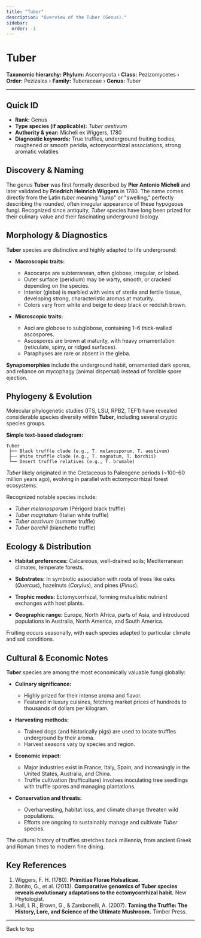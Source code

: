 ```yaml
---
title: "Tuber"
description: "Overview of the Tuber (Genus)."
sidebar:
  order: -1
---
```



# Tuber <Badge variant="note" text="Genus" />

**Taxonomic hierarchy:** **Phylum:** Ascomycota › **Class:** Pezizomycetes › **Order:** Pezizales › **Family:** Tuberaceae › **Genus:** Tuber

---

## Quick ID
* **Rank:** Genus  
* **Type species (if applicable):** _Tuber aestivum_  
* **Authority & year:** Micheli ex Wiggers, 1780  
* **Diagnostic keywords:** True truffles, underground fruiting bodies, roughened or smooth peridia, ectomycorrhizal associations, strong aromatic volatiles  

## Discovery & Naming
The genus **Tuber** was first formally described by **Pier Antonio Micheli** and later validated by **Friedrich Heinrich Wiggers** in 1780. The name comes directly from the Latin _tuber_ meaning "lump" or "swelling," perfectly describing the rounded, often irregular appearance of these hypogeous fungi. Recognized since antiquity, _Tuber_ species have long been prized for their culinary value and their fascinating underground biology.

## Morphology & Diagnostics
**Tuber** species are distinctive and highly adapted to life underground:

- **Macroscopic traits:**
  - Ascocarps are subterranean, often globose, irregular, or lobed.
  - Outer surface (peridium) may be warty, smooth, or cracked depending on the species.
  - Interior (gleba) is marbled with veins of sterile and fertile tissue, developing strong, characteristic aromas at maturity.
  - Colors vary from white and beige to deep black or reddish brown.

- **Microscopic traits:**
  - Asci are globose to subglobose, containing 1–6 thick-walled ascospores.
  - Ascospores are brown at maturity, with heavy ornamentation (reticulate, spiny, or ridged surfaces).
  - Paraphyses are rare or absent in the gleba.

**Synapomorphies** include the underground habit, ornamented dark spores, and reliance on mycophagy (animal dispersal) instead of forcible spore ejection.

## Phylogeny & Evolution
Molecular phylogenetic studies (ITS, LSU, RPB2, TEF1) have revealed considerable species diversity within **Tuber**, including several cryptic species groups.

**Simple text-based cladogram:**
```
Tuber
 ├── Black truffle clade (e.g., T. melanosporum, T. aestivum)
 ├── White truffle clade (e.g., T. magnatum, T. borchii)
 └── Desert truffle relatives (e.g., T. brumale)
```
_Tuber_ likely originated in the Cretaceous to Paleogene periods (~100–60 million years ago), evolving in parallel with ectomycorrhizal forest ecosystems.

Recognized notable species include:

- _Tuber melanosporum_ (Périgord black truffle)
- _Tuber magnatum_ (Italian white truffle)
- _Tuber aestivum_ (summer truffle)
- _Tuber borchii_ (bianchetto truffle)

## Ecology & Distribution
- **Habitat preferences:** Calcareous, well-drained soils; Mediterranean climates, temperate forests.
- **Substrates:** In symbiotic association with roots of trees like oaks (_Quercus_), hazelnuts (_Corylus_), and pines (_Pinus_).
- **Trophic modes:** Ectomycorrhizal, forming mutualistic nutrient exchanges with host plants.

- **Geographic range:** Europe, North Africa, parts of Asia, and introduced populations in Australia, North America, and South America.

Fruiting occurs seasonally, with each species adapted to particular climate and soil conditions.

## Cultural & Economic Notes
**Tuber** species are among the most economically valuable fungi globally:

- **Culinary significance:**
  - Highly prized for their intense aroma and flavor.
  - Featured in luxury cuisines, fetching market prices of hundreds to thousands of dollars per kilogram.

- **Harvesting methods:**
  - Trained dogs (and historically pigs) are used to locate truffles underground by their aroma.
  - Harvest seasons vary by species and region.

- **Economic impact:**
  - Major industries exist in France, Italy, Spain, and increasingly in the United States, Australia, and China.
  - Truffle cultivation (trufficulture) involves inoculating tree seedlings with truffle spores and managing plantations.

- **Conservation and threats:**
  - Overharvesting, habitat loss, and climate change threaten wild populations.
  - Efforts are ongoing to sustainably manage and cultivate _Tuber_ species.

The cultural history of truffles stretches back millennia, from ancient Greek and Roman times to modern fine dining.

## Key References
1. Wiggers, F. H. (1780). **Primitiae Florae Holsaticae.**  
2. Bonito, G., et al. (2013). **Comparative genomics of Tuber species reveals evolutionary adaptations to the ectomycorrhizal habit.** New Phytologist.  
3. Hall, I. R., Brown, G., & Zambonelli, A. (2007). **Taming the Truffle: The History, Lore, and Science of the Ultimate Mushroom.** Timber Press.  

---

<LinkButton href="#top" variant="minimal" icon="arrow-up">
  Back to top
</LinkButton>
